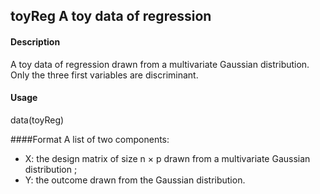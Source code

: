 ## toyReg A toy data of regression

#### Description
A toy data of regression drawn from a multivariate Gaussian distribution. Only the three first variables are discriminant.

#### Usage 
data(toyReg)

####Format
A list of two components:

* X: the design matrix of size n × p drawn from a multivariate Gaussian distribution ;
* Y: the outcome drawn from the Gaussian distribution.
